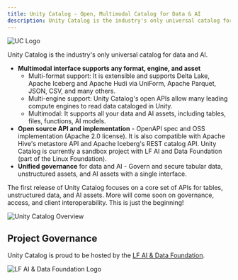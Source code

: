 ```yaml
---
title: Unity Catalog - Open, Multimodal Catalog for Data & AI
description: Unity Catalog is the industry's only universal catalog for data and AI, supporting multiple formats, engines, and assets with open source APIs and unified governance.
---
```



<Image src={ucLogo} alt="UC Logo" width={400} height={50} />

Unity Catalog is the industry's only universal catalog for data and AI.

- **Multimodal interface supports any format, engine, and asset**
    - Multi-format support: It is extensible and supports Delta Lake, Apache Iceberg and Apache Hudi via UniForm,
        Apache Parquet, JSON, CSV, and many others.
    - Multi-engine support: Unity Catalog's open APIs allow many leading compute engines to read data cataloged in Unity.
    - Multimodal: It supports all your data and AI assets, including tables, files, functions, AI models.
- **Open source API and implementation** - OpenAPI spec and OSS implementation (Apache 2.0 license). It is also
    compatible with Apache Hive's metastore API and Apache Iceberg's REST catalog API. Unity Catalog is currently a
    sandbox project with LF AI and Data Foundation (part of the Linux Foundation).
- **Unified governance** for data and AI - Govern and secure tabular data, unstructured assets, and AI assets with a
    single interface.

The first release of Unity Catalog focuses on a core set of APIs for tables, unstructured data, and AI assets. More
will come soon on governance, access, and client interoperability. This is just the beginning!

<Image src={ucOverview} alt="Unity Catalog Overview" width={800} height={400} />

## Project Governance

Unity Catalog is proud to be hosted by the [LF AI & Data Foundation](https://lfaidata.foundation/projects).

<Image src={lfaidataLogo} alt="LF AI & Data Foundation Logo" width={200} height={200} />